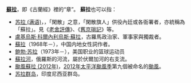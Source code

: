 '''[[蘇拉|蘇拉]]'''，即《古蘭經》裡的“章”。
'''蘇拉'''也可以指：
*[[苏拉_(满语)|苏拉 (满语)]]，{{lang-mnc|ᠰᡠᠯᠠ|v=sula}}，「閑散」之意，「閑散旗人」供役內廷或各衙署者，亦統稱為「蘇拉」。見《[[老舍評傳|老舍評傳]]》、《[[舊京瑣記|舊京瑣記]]》等。
*[[盧基烏斯·科爾內利烏斯·蘇拉|盧基烏斯·科爾內利烏斯·蘇拉]]，古羅馬政治家、軍事家與獨裁者。
*[[蘇拉_(作詞家)|蘇拉]]（1968年－），中国内地女性詞作者。
*[[鲍勃·苏拉|鲍勃·苏拉]]（1973年－），美国职业的篮球运动员
*[[蘇拉河|蘇拉河]]，俄羅斯的河流，屬於伏爾加河的右支流。
*[[颱風蘇拉_(2012年)|颱風蘇拉 (2012年)]]，[[2012年太平洋颱風季|2012年太平洋颱風季]]第九個被命名的[[颱風|颱風]]。
*[[苏拉群岛|苏拉群岛]]，印度尼西亚群岛。

{{disambig|S|Cat=二字译名消歧义}}